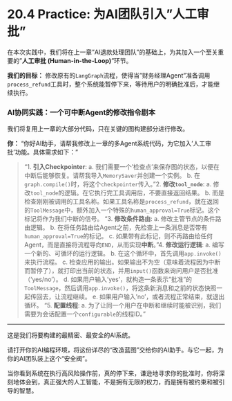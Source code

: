 # 20.4 Practice: 为AI团队引入"人工审批"

在本次实践中，我们将在上一章"AI退款处理团队"的基础上，为其加入一个至关重要的"**人工审批 (Human-in-the-Loop)**"环节。

**我们的目标：**
修改原有的`LangGraph`流程，使得当"财务经理Agent"准备调用`process_refund`工具时，整个系统能暂停下来，等待用户的明确批准后，才能继续执行。

### AI协同实践：一个可中断Agent的修改指令剧本

我们将复用上一章的大部分代码，只在关键的图构建部分进行修改。

::: {.callout-note title="请求AI修改图的构建和运行逻辑" icon="fas fa-user-shield"}

**你：** "你好AI助手，请帮我修改上一章的多Agent系统代码，为它加入'人工审批'功能。具体需求如下："

> "1.  **引入Checkpointer**:
>     a.  我们需要一个'检查点'来保存图的状态，以便在中断后能够恢复。请帮我导入`MemorySaver`并创建一个实例。
>     b.  在`graph.compile()`时，将这个`checkpointer`传入。
> "2.  **修改`tool_node`**:
>     a.  修改`tool_node`的逻辑。在它执行完工具调用后，不要直接返回结果。
>     b.  而是检查刚刚被调用的工具名称。如果工具名称是`process_refund`，就在返回的`ToolMessage`中，额外加入一个特殊的`human_approval=True`标记。这个标记将作为我们中断的信号。
> "3.  **修改条件路由**:
>     a.  修改主管节点的条件路由逻辑。
>     b.  在将任务路由给Agent之前，先检查上一条消息是否带有`human_approval=True`的标记。
>     c.  如果带有此标记，则不再路由给任何Agent，而是直接将流程导向`END`，从而实现**中断**。
> "4.  **修改运行逻辑**:
>     a.  编写一个新的、可循环的运行逻辑。
>     b.  在这个循环中，首先调用`app.invoke()`来执行流程。
>     c.  检查应用的输出。如果输出不为空（意味着流程因为中断而暂停了），就打印出当前的状态，并用`input()`函数来询问用户是否批准（'yes/no'）。
>     d.  如果用户输入'yes'，就构造一条表示"批准"的`ToolMessage`，然后调用`app.invoke()`，将这条新消息和之前的状态快照一起传回去，让流程继续。
>     e.  如果用户输入'no'，或者流程正常结束，就退出循环。
> "5.  **配置线程**:
>     a.  为了让同一个用户在中断和继续时能被识别，我们需要为会话配置一个`configurable`的线程ID。"
:::

---

这是我们将要构建的最精密、最安全的AI系统。

请打开你的AI编程环境，将这份详尽的“改造蓝图”交给你的AI助手。与它一起，为你的AI团队装上这个“安全阀”。

当你看到系统在执行高风险操作前，真的停下来，谦逊地寻求你的批准时，你将深刻地体会到，真正强大的人工智能，不是拥有无限的权力，而是拥有被约束和被引导的智慧。

</rewritten_file>